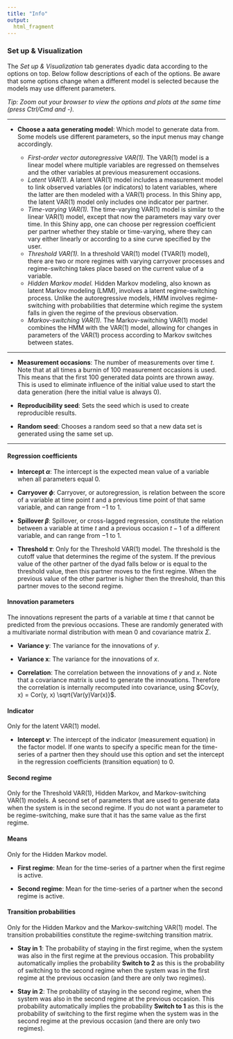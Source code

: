 ```yaml
---
title: "Info"
output: 
  html_fragment
---
```


### Set up & Visualization
The *Set up & Visualization* tab generates dyadic data according to the options on top. Below follow descriptions of each of the options. Be aware that some options change when a different model is selected because the models may use different parameters.

*Tip: Zoom out your browser to view the options and plots at the same time (press Ctrl/Cmd and -).*

***

* **Choose a aata generating model**:
Which model to generate data from. Some models use different parameters, so the input menus may change accordingly.

  - *First-order vector autoregressive VAR(1).* The VAR(1) model is a linear model where multiple variables are regressed on themselves and the other variables at previous measurement occasions.
  - *Latent VAR(1).* A latent VAR(1) model includes a measurement model to link observed variables (or indicators) to latent variables, where the latter are then modeled with a VAR(1) process. In this Shiny app, the latent VAR(1) model only includes one indicator per partner.
  - *Time-varying VAR(1).* The time-varying VAR(1) model is similar to the linear VAR(1) model, except that now the parameters may vary over time. In this Shiny app, one can choose per regression coefficient per partner whether they stable or time-varying, where they can vary either linearly or according to a sine curve specified by the user.
  - *Threshold VAR(1).* In a threshold VAR(1) model (TVAR(1) model), there are two or more regimes with varying carryover processes and regime-switching takes place based on the current value of a variable.
  - *Hidden Markov model.* Hidden Markov modeling, also known as latent Markov modeling (LMM), involves a latent regime-switching process. Unlike the autoregressive models, HMM involves regime-switching with probabilities that determine which regime the system falls in given the regime of the previous observation.
  - *Markov-switching VAR(1).* The Markov-switching VAR(1) model combines the HMM with the VAR(1) model, allowing for changes in parameters of the VAR(1) process according to Markov switches between states.
  
***

* **Measurement occasions**: 
The number of measurements over time $t$. Note that at all times a burnin of 100 measurement occasions is used. This means that the first 100 generated data points are thrown away. This is used to eliminate influence of the initial value used to start the data generation (here the initial value is always $0$). 

* **Reproducibility seed**:
Sets the seed which is used to create reproducible results.

* **Random seed**:
Chooses a random seed so that a new data set is generated using the same set up.

***
#### Regression coefficients

* **Intercept $\alpha$**:
The intercept is the expected mean value of a variable when all parameters equal $0$.

* **Carryover $\phi$**:
Carryover, or autoregression, is relation between the score of a variable at time point $t$ and a previous time point of that same variable, and can range from $-1$ to $1$.

* **Spillover $\beta$**:
Spillover, or cross-lagged regression, constitute the relation between a variable at time $t$ and a previous occasion $t-1$ of a different variable, and can range from $-1$ to $1$.

* **Threshold $\tau$**: Only for the Threshold VAR(1) model. The threshold is the cutoff value that determines the regime of the system. If the previous value of the other partner of the dyad falls below or is equal to the threshold value, then this partner moves to the first regime. When the previous value of the other partner is higher then the threshold, than this partner moves to the second regime.

#### Innovation parameters
The innovations represent the parts of a variable at time $t$ that cannot be predicted from the previous occasions. These are randomly generated with a multivariate normal distribution with mean $0$ and covariance matrix $\Sigma$.

* **Variance y**: The variance for the innovations of $y$.

* **Variance x**: The variance for the innovations of $x$.

* **Correlation**: The correlation between the innovations of $y$ and $x$. Note that a covariance matrix is used to generate the innovations. Therefore the correlation is internally recomputed into covariance, using $Cov(y, x) = Cor(y, x) \sqrt{Var(y)Var(x)}$.

#### Indicator
Only for the latent VAR(1) model.

* **Intercept $\nu$**: The intercept of the indicator (measurement equation) in the factor model. If one wants to specify a specific mean for the time-series of a partner then they should use this option and set the intercept in the regression coefficients (transition equation)  to $0$.

#### Second regime
Only for the Threshold VAR(1), Hidden Markov, and Markov-switching VAR(1) models. A second set of parameters that are used to generate data when the system is in the second regime. If you do not want a parameter to be regime-switching, make sure that it has the same value as the first regime.

#### Means
Only for the Hidden Markov model.

* **First regime**: Mean for the time-series of a partner when the first regime is active.

* **Second regime**: Mean for the time-series of a partner when the second regime is active.

#### Transition probabilities
Only for the Hidden Markov and the Markov-switching VAR(1) model. The transition probabilities constitute the regime-switching transition matrix. 

* **Stay in 1**: The probability of staying in the first regime, when the system was also in the first regime at the previous occasion. This probability automatically implies the probability **Switch to 2** as this is the probability of switching to the second regime when the system was in the first regime at the previous occasion (and there are only two regimes).

* **Stay in 2**: The probability of staying in the second regime, when the system was also in the second regime at the previous occasion. This probability automatically implies the probability **Switch to 1** as this is the probability of switching to the first regime when the system was in the second regime at the previous occasion (and there are only two regimes).